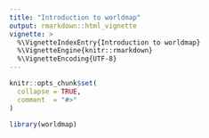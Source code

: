 ```yaml
---
title: "Introduction to worldmap"
output: rmarkdown::html_vignette
vignette: >
  %\VignetteIndexEntry{Introduction to worldmap}
  %\VignetteEngine{knitr::rmarkdown}
  %\VignetteEncoding{UTF-8}
---
```


```r
knitr::opts_chunk$set(
  collapse = TRUE,
  comment  = "#>"
)
```


```r
library(worldmap)
```


